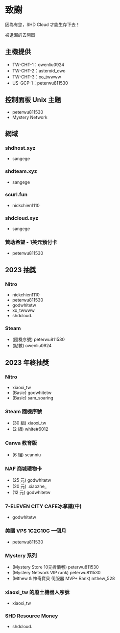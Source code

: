 
# 致謝

因為有您，SHD Cloud 才能生存下去！

<Callout type="info">被遺漏的去開單</Callout>

## 主機提供

- TW-CHT-1：owenliu0924
- TW-CHT-2：asteroid_owo
- TW-CHT-3：xo_twwww
- US-GCP-1：peterwu811530

## 控制面板 Unix 主題

- peterwu811530
- Mystery Network

## 網域

### shdhost.xyz

- sangege

### shdteam.xyz

- sangege

### scurl.fun

- nickchien1110

### shdcloud.xyz

- sangege

### 贊助希望 - 1美元預付卡

- peterwu811530

## 2023 抽獎

### Nitro

- nickchien1110
- peterwu811530
- godwhitetw
- xo_twwww
- shdcloud.

### Steam

- (隨機序號) peterwu811530
- (點數) owenliu0924

## 2023 年終抽獎

### Nitro

- xiaoxi_tw
- (Basic) godwhitetw
- (Basic) sam_soaring

### Steam 隨機序號

- (30 組) xiaoxi_tw
- (2 組) white#6012

### Canva 教育版

- (6 組) seanniu

### NAF 商城禮物卡

- (25 元) godwhitetw
- (20 元) .xiaozhe\_
- (12 元) godwhitetw

### 7-ELEVEN CITY CAFE冰拿鐵(中)

- godwhitetw

### 美國 VPS 1C2G10G 一個月

- peterwu811530

### Mystery 系列

- (Mystery Store 10元折價卷) peterwu811530
- (Mystery Network VIP rank) peterwu811530
- (Mthew & 神奇寶貝 伺服器 MVP+ Rank) mthew_528

### xiaoxi_tw 的廢土機器人序號

- xiaoxi_tw

### SHD Resource Money

- shdcloud.
